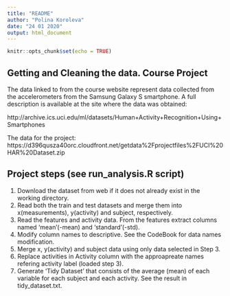 ```yaml
---
title: "README"
author: "Polina Koroleva"
date: "24 01 2020"
output: html_document
---
```


```r
knitr::opts_chunk$set(echo = TRUE)
```

## Getting and Cleaning the data. Course Project

The data linked to from the course website represent data collected from the accelerometers from the Samsung Galaxy S smartphone. A full description is available at the site where the data was obtained:

http://archive.ics.uci.edu/ml/datasets/Human+Activity+Recognition+Using+Smartphones 

The data for the project:
https://d396qusza40orc.cloudfront.net/getdata%2Fprojectfiles%2FUCI%20HAR%20Dataset.zip 


## Project steps (see run_analysis.R script)

1. Download the dataset from web if it does not already exist in the working directory.
2. Read both the train and test datasets and merge them into x(measurements), y(activity) and subject, respectively.
3. Read the features and activity data. From the features extract columns  named 'mean'(-mean) and 'standard'(-std). 
4. Modify column names to descriptive. See the CodeBook for data names modification. 
5. Merge x, y(activity) and subject data using only data selected in Step 3.
6. Replace activities in Activity column with the approapreate names refering activity label (loaded step 3).
7. Generate 'Tidy Dataset' that consists of the average (mean) of each variable for each subject and each activity. See the result in tidy_dataset.txt.

